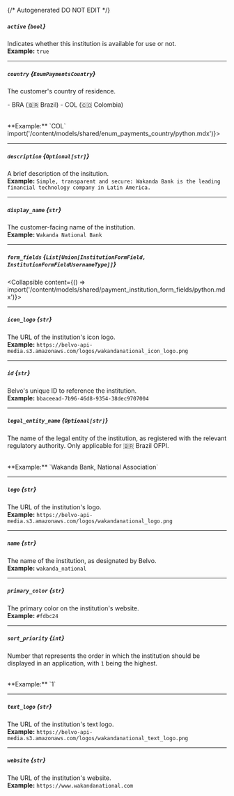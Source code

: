 {/* Autogenerated DO NOT EDIT  */}

##### `active` *{`bool`}*
Indicates whether this institution is available for use or not.
<br/>
**Example:** `true`

---
##### `country` *{`EnumPaymentsCountry`}*
The customer's country of residence.


\-  BRA (🇧🇷 Brazil)
\-  COL (🇨🇴 Colombia)

<br/>
**Example:** `COL`
<Collapsible content={() => import('/content/models/shared/enum_payments_country/python.mdx')}>
</Collapsible>

---
##### `description` *{`Optional[str]`}*
A brief description of the insitution.
<br/>
**Example:** `Simple, transparent and secure: Wakanda Bank is the leading financial technology company in Latin America.`

---
##### `display_name` *{`str`}*
The customer\-facing name of the institution.
<br/>
**Example:** `Wakanda National Bank`

---
##### `form_fields` *{`List[Union[InstitutionFormField, InstitutionFormFieldUsernameType]]`}*
<Collapsible content={() => import('/content/models/shared/payment_institution_form_fields/python.mdx')}>
</Collapsible>

---
##### `icon_logo` *{`str`}*
The URL of the institution's icon logo.
<br/>
**Example:** `https://belvo-api-media.s3.amazonaws.com/logos/wakandanational_icon_logo.png`

---
##### `id` *{`str`}*
Belvo's unique ID to reference the institution.
<br/>
**Example:** `bbaceead-7b96-46d8-9354-38dec9707004`

---
##### `legal_entity_name` *{`Optional[str]`}*
The name of the legal entity of the institution, as registered with the relevant regulatory authority. Only applicable for 🇧🇷 Brazil OFPI.

<br/>
**Example:** `Wakanda Bank, National Association`

---
##### `logo` *{`str`}*
The URL of the institution's logo.
<br/>
**Example:** `https://belvo-api-media.s3.amazonaws.com/logos/wakandanational_logo.png`

---
##### `name` *{`str`}*
The name of the institution, as designated by Belvo.
<br/>
**Example:** `wakanda_national`

---
##### `primary_color` *{`str`}*
The primary color on the institution's website.
<br/>
**Example:** `#fdbc24`

---
##### `sort_priority` *{`int`}*
Number that represents the order in which the institution should be displayed in an application, with `1` being the highest.

<br/>
**Example:** `1`

---
##### `text_logo` *{`str`}*
The URL of the institution's text logo.
<br/>
**Example:** `https://belvo-api-media.s3.amazonaws.com/logos/wakandanational_text_logo.png`

---
##### `website` *{`str`}*
The URL of the institution's website.
<br/>
**Example:** `https://www.wakandanational.com`

